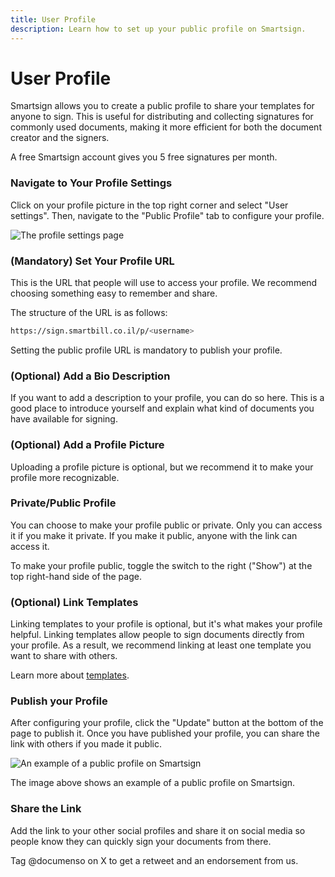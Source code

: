 ```yaml
---
title: User Profile
description: Learn how to set up your public profile on Smartsign.
---
```



# User Profile

Smartsign allows you to create a public profile to share your templates for anyone to sign. This is useful for distributing and collecting signatures for commonly used documents, making it more efficient for both the document creator and the signers.

<Callout type="info">A free Smartsign account gives you 5 free signatures per month.</Callout>

<Steps>

### Navigate to Your Profile Settings

Click on your profile picture in the top right corner and select "User settings". Then, navigate to the "Public Profile" tab to configure your profile.

![The profile settings page](/public-profile/documenso-public-profile-settings.webp)

### (Mandatory) Set Your Profile URL

This is the URL that people will use to access your profile. We recommend choosing something easy to remember and share.

The structure of the URL is as follows:

```bash
https://sign.smartbill.co.il/p/<username>
```

Setting the public profile URL is mandatory to publish your profile.

### (Optional) Add a Bio Description

If you want to add a description to your profile, you can do so here. This is a good place to introduce yourself and explain what kind of documents you have available for signing.

### (Optional) Add a Profile Picture

Uploading a profile picture is optional, but we recommend it to make your profile more recognizable.

### Private/Public Profile

You can choose to make your profile public or private. Only you can access it if you make it private. If you make it public, anyone with the link can access it.

To make your profile public, toggle the switch to the right ("Show") at the top right-hand side of the page.

### (Optional) Link Templates

Linking templates to your profile is optional, but it's what makes your profile helpful. Linking templates allow people to sign documents directly from your profile. As a result, we recommend linking at least one template you want to share with others.

Learn more about [templates](/users/templates).

### Publish your Profile

After configuring your profile, click the "Update" button at the bottom of the page to publish it. Once you have published your profile, you can share the link with others if you made it public.

![An example of a public profile on Smartsign](/direct-links/documenso-profile.webp)

The image above shows an example of a public profile on Smartsign.

### Share the Link

Add the link to your other social profiles and share it on social media so people know they can quickly sign your documents from there.

<Callout>Tag @documenso on X to get a retweet and an endorsement from us.</Callout>

</Steps>
